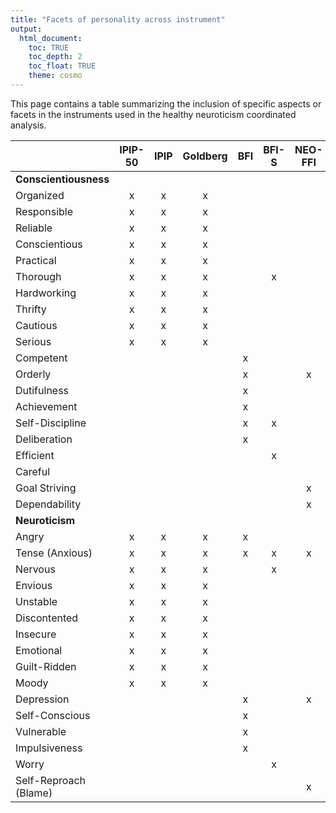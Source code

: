 ```yaml
---
title: "Facets of personality across instrument"
output: 
  html_document:
    toc: TRUE
    toc_depth: 2
    toc_float: TRUE
    theme: cosmo
---
```


This page contains a table summarizing the inclusion of specific aspects or facets in the instruments used in the healthy neuroticism coordinated analysis. 


|                       | IPIP-50 | IPIP | Goldberg | BFI | BFI-S | NEO-FFI | NEO-PI-R | MIDI |
|-----------------------|:-------:|:----:|:--------:|:---:|:-----:|:-------:|:--------:|:----:|
| **Conscientiousness**                                                                      ||
| Organized             |    x    |   x  |     x    |     |       |         |          |   x  |
| Responsible           |    x    |   x  |     x    |     |       |         |          |   x  |
| Reliable              |    x    |   x  |     x    |     |       |         |          |      |
| Conscientious         |    x    |   x  |     x    |     |       |         |          |      |
| Practical             |    x    |   x  |     x    |     |       |         |          |      |
| Thorough              |    x    |   x  |     x    |     |   x   |         |          |      |
| Hardworking           |    x    |   x  |     x    |     |       |         |          |   x  |
| Thrifty               |    x    |   x  |     x    |     |       |         |          |      |
| Cautious              |    x    |   x  |     x    |     |       |         |          |      |
| Serious               |    x    |   x  |     x    |     |       |         |          |      |
| Competent             |         |      |          |  x  |       |         |     x    |      |
| Orderly               |         |      |          |  x  |       |    x    |     x    |      |
| Dutifulness           |         |      |          |  x  |       |         |     x    |      |
| Achievement           |         |      |          |  x  |       |         |     x    |      |
| Self-Discipline       |         |      |          |  x  |   x   |         |     x    |      |
| Deliberation          |         |      |          |  x  |       |         |     x    |      |
| Efficient             |         |      |          |     |   x   |         |          |      |
| Careful               |         |      |          |     |       |         |          |   x  |
| Goal Striving         |         |      |          |     |       |    x    |          |      |
| Dependability         |         |      |          |     |       |    x    |          |      |
| **Neuroticism**       |         |      |          |     |       |         |          |      |
| Angry                 |    x    |   x  |     x    |  x  |       |         |     x    |      |
| Tense (Anxious)       |    x    |   x  |     x    |  x  |   x   |    x    |     x    |   x  |
| Nervous               |    x    |   x  |     x    |     |   x   |         |          |   x  |
| Envious               |    x    |   x  |     x    |     |       |         |          |      |
| Unstable              |    x    |   x  |     x    |     |       |         |          |      |
| Discontented          |    x    |   x  |     x    |     |       |         |          |      |
| Insecure              |    x    |   x  |     x    |     |       |         |          |      |
| Emotional             |    x    |   x  |     x    |     |       |         |          |      |
| Guilt-Ridden          |    x    |   x  |     x    |     |       |         |          |      |
| Moody                 |    x    |   x  |     x    |     |       |         |          |   x  |
| Depression            |         |      |          |  x  |       |    x    |     x    |      |
| Self-Conscious        |         |      |          |  x  |       |         |     x    |      |
| Vulnerable            |         |      |          |  x  |       |         |     x    |      |
| Impulsiveness         |         |      |          |  x  |       |         |     x    |      |
| Worry                 |         |      |          |     |   x   |         |          |   x  |
| Self-Reproach (Blame) |         |      |          |     |       |    x    |          |      |